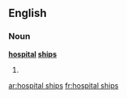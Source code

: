 ==English==

===Noun===
'''[[hospital]] [[ship]]s'''

# {{plural of|hospital ship}}

[[ar:hospital ships]]
[[fr:hospital ships]]